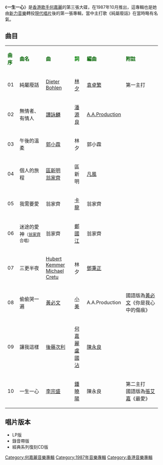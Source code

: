{{unreferenced|time=2013-12-01T02:01:22+00:00}}
{{Album infobox | <!-- See Wikipedia:WikiProject_Albums -->
|  Name        = 一生一心
|  Type        = [[專輯|專輯]]
|  Artist      = [[何嘉麗_(歌手)|何嘉麗]]
|  Cover       = 何嘉麗 一生一心.jpg
|  Released    = 1987年10月
|  Recorded    = 1987年
|  Genre       = [[粵語流行音樂|粵語流行音樂]]
|  Length      = 44分12秒
|  Label       = [[現代唱片|現代唱片]]
|  Number      = 
|  Producer    = [[郭小霖|郭小霖]]（純屬廢話、無情者．有情人、午後的溫柔、三更半夜、偷偷哭一遍）<br>[[翁家齊|翁家齊]]（個人的旅程、我需要愛、迷途的愛神、讓我這樣、一生一心）
|  Last album  = [[不想見你|不想見你]]<br />（1986年）
|  This album  = '''一生一心'''<br />（1987年）
|  Next album  = [[溫柔|溫柔]]<br />（1988年）
}}

《'''一生一心'''》是[[香港|香港]][[歌手|歌手]][[何嘉麗_(歌手)|何嘉麗]]的第三張大碟，在1987年10月推出，這專輯也是她由[[索尼音樂娛樂_(香港)|新力音樂]]轉投[[現代唱片|現代唱片]]後的第一張專輯，當中主打歌《純屬廢話》在當時略有名氣。

== 曲目 ==
{| class="wikitable"
|-
| <font color=darkgreen>'''曲序'''</font> || <font color=darkgreen>'''曲名'''</font> || <font color=darkgreen>'''曲'''</font> || <font color=green>'''詞'''</font> || <font color=darkgreen>'''編曲'''</font> || <font color=darkgreen>'''附註'''</font>
|-
| 01 || 純屬廢話 || [[Dieter_Bohlen|Dieter Bohlen]] || [[林夕|林夕]] || [[袁卓繁|袁卓繁]] || 第一主打
|-
| 02 || 無情者、有情人 || [[譚詠麟|譚詠麟]] || [[潘源良|潘源良]] || [[A.A.Production|A.A.Production]] || 
|-
| 03 || 午後的溫柔 || [[郭小霖|郭小霖]] || 林夕 || 郭小霖 || 
|-
| 04 || 個人的旅程 || [[區新明|區新明]]<br />[[翁家齊|翁家齊]] || 區新明 || [[凡風|凡風]] || 
|-
| 05 || 我需要愛 || 翁家齊 || [[卡龍|卡龍]] || 翁家齊 || 
|-
| 06 || 迷途的愛神<small>（[[翁家齊|翁家齊]]合唱）</small> || 翁家齊 || [[鄭國江|鄭國江]] || 翁家齊 || 
|-
| 07 || 三更半夜 || [[Hubert_Kemmer|Hubert Kemmer]]<br />[[Michael_Cretu|Michael Cretu]] || 林夕 || [[鄧秉正|鄧秉正]] || 
|-
| 08 || 偷偷哭一遍 || [[黃必文|黃必文]] || [[小美|小美]] || A.A.Production || 國語版為[[黃必文|黃必文]]《你是我心中的傷痕》
|-
| 09 || 讓我這樣 || [[後藤次利|後藤次利]] || [[何嘉麗_(歌手)|何嘉麗]]<br />[[盧國沾|盧國沾]] || [[陳永良|陳永良]] || 
|-
| 10 || 一生一心 || [[李宗盛|李宗盛]] || [[鍾曉陽|鍾曉陽]] || 陳永良 || 第二主打<br />國語版為[[張艾嘉|張艾嘉]]《最愛》
|}

== 唱片版本 ==
*LP版
*錄音帶版
*經典系列復刻CD版

[[Category:何嘉麗音樂專輯|Category:何嘉麗音樂專輯]]
[[Category:1987年音樂專輯|Category:1987年音樂專輯]]
[[Category:香港音樂專輯|Category:香港音樂專輯]]
